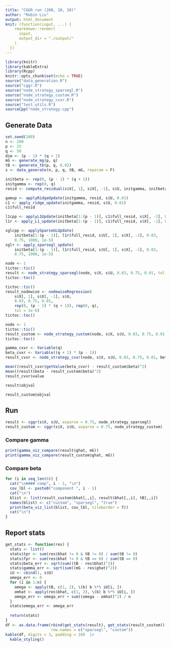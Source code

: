```yaml
---
title: "CGGR run (200, 10, 20)"
author: "Robin Liu"
output: html_document
knit: (function(input, ...) {
    rmarkdown::render(
      input,
      output_dir = "./output/"
    )
  })
---
```


```r
library(knitr)
library(kableExtra)
library(Rcpp)
knitr::opts_chunk$set(echo = TRUE)
source("data_generation.R")
source("cggr.R")
source("node_strategy_sparsegl.R")
source("node_strategy_custom.R")
source("node_strategy_cvxr.R")
source("test_utils.R")
sourceCpp("node_strategy.cpp")
```

## Generate Data
```r
set.seed(100)
n <- 200
p <- 25
q <- 50
dim <- (p - 1) * (q + 1)
mG <- generate_mg(p, q)
tB <- generate_tb(p, q, 0.02)
s <- data_generate(n, p, q, tB, mG, reparam = F)
```

```r
initbeta <- rep(0, (p - 1) * (q + 1))
initgamma <- rep(0, q)
resid <- compute_residual(s$X[, 1], s$X[, -1], s$U, initgamma, initbeta)
```

```r
gamup <- applyRidgeUpdate(initgamma, resid, s$U, 0.01)
c1 <- apply_ridge_update(initgamma, resid, s$U, 0.01)
c1$full_resid

l1cpp <- applyL1Update(initbeta[1:(p - 1)], c1$full_resid, s$X[, -1], 0.03)
l1r <- apply_L1_update(initbeta[1:(p - 1)], c1$full_resid, s$X[, -1], 0.03)

```

```r

sglcpp <- applySparseGLUpdate(
    initbeta[1:(p - 1)], l1r$full_resid, s$U[, 1], s$X[, -1], 0.03,
    0.75, 1000, 1e-5)
sglr <- apply_sparsegl_update(
    initbeta[1:(p - 1)], l1r$full_resid, s$U[, 1], s$X[, -1], 0.03,
    0.75, 1000, 1e-5)
```

```r
node <- 1
tictoc::tic()
result <- node_strategy_sparsegl(node, s$X, s$U, 0.03, 0.75, 0.01, tol = 1e-6)
tictoc::toc()
```

```r
tictoc::tic()
result_nodewise <- nodewiseRegression(
    s$X[, 1], s$X[, -1], s$U,
    0.03, 0.75, 0.01,
    rep(0, (p - 1) * (q + 1)), rep(0, q),
    tol = 1e-6)
tictoc::toc()
```

```r
node <- 1
tictoc::tic()
result_custom <- node_strategy_custom(node, s$X, s$U, 0.03, 0.75, 0.01, tol = 1e-6)
tictoc::toc()
```

```r
gamma_cvxr <- Variable(q)
beta_cvxr <- Variable((q + 1) * (p - 1))
result_cvxr <- node_strategy_cvxr(node, s$X, s$U, 0.03, 0.75, 0.01, beta_cvxr, gamma_cvxr, tol = 1e-6)
```

```r
mean((result_cvxr$getValue(beta_cvxr) - result_custom$beta)^2)
mean((result$beta - result_custom$beta)^2)
result_cvxr$value
```


```r
result$objval
```
```r
result_custom$objval
```



## Run
```r
result <- cggr(s$X, s$U, asparse = 0.75, node_strategy_sparsegl)
result_custom <- cggr(s$X, s$U, asparse = 0.75, node_strategy_custom)
```

### Compare gamma
```r
print(gamma_viz_compare(result$ghat, mG))
print(gamma_viz_compare(result_custom$ghat, mG))
```

### Compare beta {.tabset}
```r
for (i in seq_len(6)) {
  cat("\n#### comp", i - 1, "\n")
  cov_lbl <- paste0("component ", i - 1)
  cat("\n")
  blist <- list(result_custom$bhat[,,i], result$bhat[,,i], tB[,,i])
  names(blist) <- c("custom", "sparsegl", "true")
  print(beta_viz_list(blist, cov_lbl, tileborder = T))
  cat("\n")
}
```

## Report stats
```r
get_stats <- function(res) {
  stats <- list()
  stats$tpr <- sum(res$bhat != 0 & tB != 0) / sum(tB != 0)
  stats$fpr <- sum(res$bhat != 0 & tB == 0) / sum(tB == 0)
  stats$beta_err <- sqrt(sum((tB - res$bhat)^2))
  stats$gamma_err <- sqrt(sum((mG - res$ghat)^2))
  iU <- cbind(1, s$U)
  omega_err <- 0
  for (i in 1:n) {
    omega <- apply(tB, c(1, 2), \(b) b %*% iU[i, ])
    omhat <- apply(res$bhat, c(1, 2), \(b) b %*% iU[i, ])
    omega_err <- omega_err + sum((omega - omhat)^2) / n
  }
  stats$omega_err <- omega_err
  
  return(stats)
}
df <- as.data.frame(rbind(get_stats(result), get_stats(result_custom)),
                    row.names = c("sparsegl", "custom"))
kable(df, digits = 3, padding = 10)  |>
  kable_styling()
```
